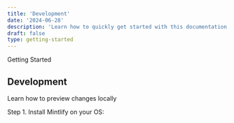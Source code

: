 ```yaml
---
title: 'Development'
date: '2024-06-28'
description: 'Learn how to quickly get started with this documentation template.'
draft: false
type: getting-started
---
```



<GroupName>Getting Started</GroupName>

## Development

Learn how to preview changes locally

<Callout
  alertTitle='Heads up!'
  alertDescription='You can add components to your app using the cli.'
  variant='warning'
/>

Step 1. Install Mintlify on your OS:
